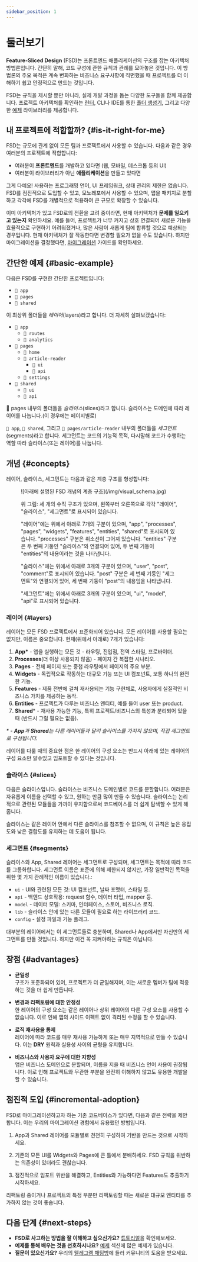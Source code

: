 ```yaml
---
sidebar_position: 1
---
```


# 둘러보기

**Feature-Sliced Design** (FSD)는 프론트엔드 애플리케이션의 구조를 잡는 아키텍처 방법론입니다. 간단히 말해, 코드 구성에 관한 규칙과 관례를 모아놓은 것입니다. 이 방법론의 주요 목적은 계속 변화하는 비즈니스 요구사항에 직면했을 때 프로젝트를 더 이해하기 쉽고 안정적으로 만드는 것입니다.

FSD는 규칙을 제시할 뿐만 아니라, 실제 개발 과정을 돕는 다양한 도구들을 함께 제공합니다. 프로젝트 아키텍처를 확인하는 [린터][ext-steiger], CLI나 IDE를 통한 [폴더 생성기][ext-tools], 그리고 다양한 [예제][examples] 라이브러리를 제공합니다.

## 내 프로젝트에 적합할까? {#is-it-right-for-me}

FSD는 규모에 관계 없이 모든 팀과 프로젝트에서 사용할 수 있습니다. 다음과 같은 경우 여러분의 프로젝트에 적합합니다:

- 여러분이 **프론트엔드**를 개발하고 있다면 (웹, 모바일, 데스크톱 등의 UI)
- 여러분이 라이브러리가 아닌 **애플리케이션**을 만들고 있다면

그게 다예요! 사용하는 프로그래밍 언어, UI 프레임워크, 상태 관리의 제한은 없습니다. FSD를 점진적으로 도입할 수 있고, 모노레포에서 사용할 수 있으며, 앱을 패키지로 분할하고 각각에 FSD를 개별적으로 적용하여 큰 규모로 확장할 수 있습니다.

이미 아키텍처가 있고 FSD로의 전환을 고려 중이라면, 현재 아키텍처가 **문제를 일으키고 있는지** 확인하세요. 예를 들어, 프로젝트가 너무 커지고 상호 연결되어 새로운 기능을 효율적으로 구현하기 어려워졌거나, 많은 사람이 새롭게 팀에 합류할 것으로 예상되는 경우입니다. 현재 아키텍처가 잘 작동한다면 변경할 필요가 없을 수도 있습니다. 하지만 마이그레이션을 결정했다면, [마이그레이션][migration] 가이드를 확인하세요.

## 간단한 예제 {#basic-example}

다음은 FSD를 구현한 간단한 프로젝트입니다:

- `📁 app`
- `📁 pages`
- `📁 shared`

이 최상위 폴더들을 *레이어*(layers)라고 합니다. 더 자세히 살펴보겠습니다:

- `📂 app`
   - `📁 routes`
   - `📁 analytics`
- `📂 pages`
   - `📁 home`
   - `📂 article-reader`
      - `📁 ui`
      - `📁 api`
   - `📁 settings`
- `📂 shared`
   - `📁 ui`
   - `📁 api`

📂 pages 내부의 폴더들을 *슬라이스*(slices)라고 합니다. 슬라이스는 도메인에 따라 레이어를 나눕니다.(이 경우에는 페이지별로)

`📂 app`, `📂 shared`, 그리고 `📂 pages/article-reader` 내부의 폴더들을 *세그먼트*(segments)라고 합니다. 세그먼트는 코드의 기능적 목적, 다시말해 코드가 수행하는 역할 따라 슬라이스(또는 레이어)를 나눕니다.

## 개념 {#concepts}

레이어, 슬라이스, 세그먼트는 다음과 같은 계층 구조를 형성합니다:

<figure>
   ![아래에 설명된 FSD 개념의 계층 구조](/img/visual_schema.jpg)

   <figcaption style={{ fontStyle: "italic", fontSize: "0.9em" }}>
      <p>위 그림: 세 개의 수직 구조가 있으며, 왼쪽부터 오른쪽으로 각각 "레이어", "슬라이스", "세그먼트"로 표시되어 있습니다.</p>
      <p>"레이어"에는 위에서 아래로 7개의 구분이 있으며, "app", "processes", "pages", "widgets", "features", "entities", "shared"로 표시되어 있습니다. "processes" 구분은 취소선이 그어져 있습니다. "entities" 구분은 두 번째 기둥인 "슬라이스"와 연결되어 있어, 두 번째 기둥이 "entities"의 내용이라는 것을 나타냅니다.</p>
      <p>"슬라이스"에는 위에서 아래로 3개의 구분이 있으며, "user", "post", "comment"로 표시되어 있습니다. "post" 구분은 세 번째 기둥인 "세그먼트"와 연결되어 있어, 세 번째 기둥이 "post"의 내용임을 나타냅니다.</p>
      <p>"세그먼트"에는 위에서 아래로 3개의 구분이 있으며, "ui", "model", "api"로 표시되어 있습니다.</p>
   </figcaption>
</figure>

### 레이어 {#layers}

레이어는 모든 FSD 프로젝트에서 표준화되어 있습니다. 모든 레이어를 사용할 필요는 없지만, 이름은 중요합니다. 현재(위에서 아래로) 7개가 있습니다:

1. **App\*** - 앱을 실행하는 모든 것 - 라우팅, 진입점, 전역 스타일, 프로바이더.
2. **Processes**(더 이상 사용되지 않음) - 페이지 간 복잡한 시나리오.
3. **Pages** - 전체 페이지 또는 중첩 라우팅에서 페이지의 주요 부분.
4. **Widgets** - 독립적으로 작동하는 대규모 기능 또는 UI 컴포넌트, 보통 하나의 완전한 기능.
5. **Features** - 제품 전반에 걸쳐 재사용되는 기능 구현체로, 사용자에게 실질적인 비즈니스 가치를 제공하는 동작.
6. **Entities** - 프로젝트가 다루는 비즈니스 엔티티, 예를 들어 user 또는 product.
7. **Shared*** - 재사용 가능한 기능, 특히 프로젝트/비즈니스의 특성과 분리되어 있을 때 (반드시 그럴 필요는 없음).

_\* - **App**과 **Shared**는 다른 레이어들과 달리 슬라이스를 가지지 않으며, 직접 세그먼트로 구성됩니다._  

레이어를 다룰 때의 중요한 점은 한 레이어의 구성 요소는 반드시 아래에 있는 레이어의 구성 요소만 알수있고 임포트할 수 있다는 것입니다.


### 슬라이스 {#slices}

다음은 슬라이스입니다. 슬라이스는 비즈니스 도메인별로 코드를 분할합니다. 여러분은 자유롭게 이름을 선택할 수 있고, 원하는 만큼 많이 만들 수 있습니다. 슬라이스는 논리적으로 관련된 모듈들을 가까이 유지함으로써 코드베이스를 더 쉽게 탐색할 수 있게 해줍니다.

슬라이스는 같은 레이어 안에서 다른 슬라이스를 참조할 수 없으며, 이 규칙은 높은 응집도와 낮은 결합도를 유지하는 데 도움이 됩니다.

### 세그먼트 {#segments}

슬라이스와 App, Shared 레이어는 세그먼트로 구성되며, 세그먼트는 목적에 따라 코드를 그룹화합니다. 세그먼트 이름은 표준에 의해 제한되지 않지만, 가장 일반적인 목적을 위한 몇 가지 관례적인 이름이 있습니다.:

- `ui` - UI와 관련된 모든 것: UI 컴포넌트, 날짜 포맷터, 스타일 등.
- `api` - 백엔드 상호작용: request 함수, 데이터 타입, mapper 등.
- `model` - 데이터 모델: 스키마, 인터페이스, 스토어, 비즈니스 로직.
- `lib` - 슬라이스 안에 있는 다른 모듈이 필요로 하는 라이브러리 코드.
- `config` - 설정 파일과 기능 플래그.

대부분의 레이어에서는 이 세그먼트들로 충분하며, Shared나 App에서만 자신만의 세그먼트를 만들 것입니다. 하지만 이건 꼭 지켜야하는 규칙은 아닙니다.

## 장점 {#advantages}

- **균일성**  
  구조가 표준화되어 있어, 프로젝트가 더 균일해지며, 이는 새로운 멤버가 팀에 적응하는 것을 더 쉽게 만듭니다.

- **변경과 리팩토링에 대한 안정성**  
  한 레이어의 구성 요소는 같은 레이어나 상위 레이어의 다른 구성 요소를 사용할 수 없습니다. 이로 인해 앱의 사이드 이펙트 없이 격리된 수정을 할 수 있습니다.

- **로직 재사용을 통제**  
  레이어에 따라 코드를 매우 재사용 가능하게 또는 매우 지역적으로 만들 수 있습니다. 이는 **DRY** 원칙과 실용성 사이의 균형을 유지합니다.

- **비즈니스와 사용자 요구에 대한 지향성**  
  앱은 비즈니스 도메인으로 분할되며, 이름을 지을 때 비즈니스 언어 사용이 권장됩니다. 이로 인해 프로젝트와 무관한 부분을 완전히 이해하지 않고도 유용한 개발을 할 수 있습니다.

## 점진적 도입 {#incremental-adoption}

FSD로 마이그레이션하고자 하는 기존 코드베이스가 있다면, 다음과 같은 전략을 제안합니다. 이는 우리의 마이그레이션 경험에서 유용했던 방법입니다.

1. App과 Shared 레이어를 모듈별로 천천히 구성하여 기반을 만드는 것으로 시작하세요.

2. 기존의 모든 UI를 Widgets와 Pages에 큰 틀에서 분배하세요. FSD 규칙을 위반하는 의존성이 있더라도 괜찮습니다.

3. 점진적으로 임포트 위반을 해결하고, Entities와 가능하다면 Features도 추출하기 시작하세요.

리팩토링 중이거나 프로젝트의 특정 부분만 리팩토링할 때는 새로운 대규모 엔티티를 추가하지 않는 것이 좋습니다.

## 다음 단계 {#next-steps}

- **FSD로 사고하는 방법을 잘 이해하고 싶으신가요?** [튜토리얼][tutorial]을 확인해보세요.
- **예제를 통해 배우는 것을 선호하시나요?** [예제][examples] 섹션에 많은 예제가 있습니다.
- **질문이 있으신가요?** 우리의 [텔레그램 채팅방][ext-telegram]에 들러 커뮤니티의 도움을 받으세요.

[tutorial]: /docs/get-started/tutorial
[examples]: /examples
[migration]: /docs/guides/migration/from-custom
[ext-steiger]: https://github.com/feature-sliced/steiger
[ext-tools]: https://github.com/feature-sliced/awesome?tab=readme-ov-file#tools
[ext-telegram]: https://t.me/feature_sliced

